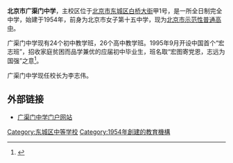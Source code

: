 {{expand|time=2013-04-19T03:46:46+00:00}}
{{Infobox school
|name = 北京市广渠门中学
|image = Gate of Beijing Guangqumen Middle School (20210619115117).jpg
|alt = 
|caption = 校门
|location = [[北京市|北京市]][[东城区_(北京市)|东城区]][[白桥大街|白桥大街]]甲1号
|country = {{PRC}}
|coordinates = {{Coord|39.89489|116.43235|display=inline,title}}
|type = 
|motto = 
|established = <!-- {{Start date|YYYY|MM|DD|df=y}} -->
|district = 东花市-崇文门-前门学区
|superintendent = 
|principal = 李志伟
|faculty = 
|grades = 
|enrollment = 
|campus_size = 
|campus_type = 
|colors = 
|team_name = 
|newspaper = 
|communities = 
|feeders = 
|website = <!-- 学校网站，{{URL|example.com}} -->
|footnotes = 
}}

'''北京市广渠门中学'''，主校区位于[[北京市|北京市]][[东城区_(北京市)|东城区]][[白桥大街|白桥大街]]甲1号，是一所全日制完全中学，始建于1954年，前身为北京市女子第十五中学，现为[[北京市高中示范校列表|北京市示范性普通高中]]。

广渠门中学现有24个初中教学班，26个高中教学班。1995年9月开设中国首个“宏志班”，招收家庭贫困而品学兼优的应届初中毕业生，班名取“宏图寄党恩，志远为国强”之意<ref>{{cite web|url=http://bj.wenming.cn/dc/ttxw/201711/t20171124_4501946.shtml|title=一个宏志班引发的助学行动|work=[[北京日报|北京日报]]|date=2017-11-24|accessdate=2021-06-20|archive-date=2021-06-27|archive-url=https://web.archive.org/web/20210627210514/http://bj.wenming.cn/dc/ttxw/201711/t20171124_4501946.shtml}}</ref>。

广渠门中学现任校长为李志伟。

==外部链接==
*[https://web.archive.org/web/20130401131732/http://www.gqmms.com/Pages/default.aspx 广渠门中学门户网站]

{{北京市示范性普通高级中学}}
[[Category:东城区中等学校|Category:东城区中等学校]]
[[Category:1954年創建的教育機構|Category:1954年創建的教育機構]]
